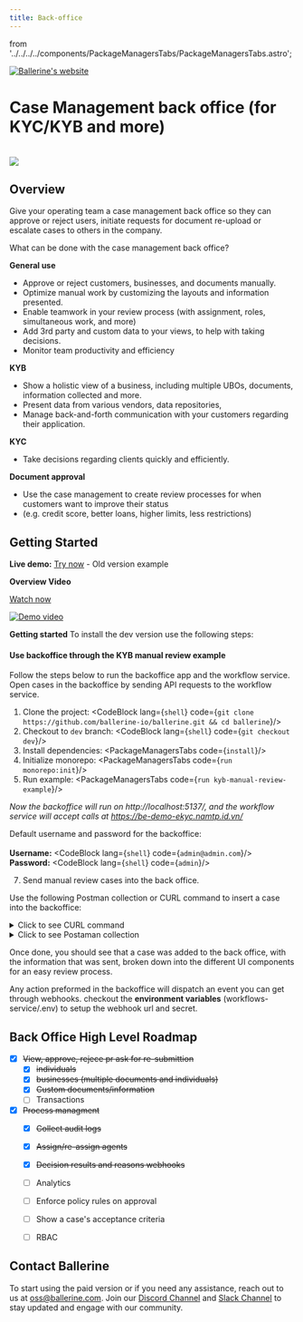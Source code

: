 ```yaml
---
title: Back-office
---
```






  from '../../../../components/PackageManagersTabs/PackageManagersTabs.astro';

<a href="https://ballerine.com" title="Ballerine - Open-source Infrastructure for Identity and Risk management.">
    <img src="https://uploads-ssl.webflow.com/62a3bad46800eb4715b2faf1/646372b198f456345c69339c_logo%20github.png" alt="Ballerine's website"/>
</a>


# Case Management back office (for KYC/KYB and more)


<br/>

<img src="https://uploads-ssl.webflow.com/62a3bad46800eb4715b2faf1/646b8e8f87ac3f34a4880623_back%20office%20image.png"/>

## Overview

Give your operating team a case management back office so they can approve or reject users, initiate requests for document re-upload or escalate cases to others in the company.

What can be done with the case management back office?

**General use**
* Approve or reject customers, businesses, and documents manually.
* Optimize manual work by customizing the layouts and information presented.
* Enable teamwork in your review process (with assignment, roles, simultaneous work, and more)
* Add 3rd party and custom data to your views, to help with taking decisions.
* Monitor team productivity and efficiency

**KYB**
* Show a holistic view of a business, including multiple UBOs, documents, information collected and more.
* Present data from various vendors, data repositories,
* Manage back-and-forth communication with your customers regarding their application.

**KYC**

* Take decisions regarding clients quickly and efficiently.

**Document approval**

* Use the case management to create review processes for when customers want to improve their status
* (e.g. credit score, better loans, higher limits, less restrictions)

## Getting Started

**Live demo:**
<a href="https://www.backoffice-demo.ballerine.app/" target="_blank">Try now</a> - Old version example

**Overview Video**

<a href="https://youtu.be/xYQCIGuvhZU" target="_blank">Watch now</a>

<a href="https://youtu.be/xYQCIGuvhZU" title="Ballerine Demo">
    <img src="https://uploads-ssl.webflow.com/62a3bad46800eb4715b2faf1/646b8910a0b4433ebe079285_back%20office%20vid%20thumbnail.png" alt="Demo video"/>
</a>

**Getting started**
To install the dev version use the following steps:

#### Use backoffice through the KYB manual review example

Follow the steps below to run the backoffice app and the workflow service.
Open cases in the backoffice by sending API requests to the workflow service.

   1. Clone the project:
   <CodeBlock lang={`shell`} code={`git clone https://github.com/ballerine-io/ballerine.git && cd ballerine`}/>
   2. Checkout to `dev` branch:
   <CodeBlock lang={`shell`} code={`git checkout dev`}/>
   3.  Install dependencies:
   <PackageManagersTabs code={`install`}/>
   5. Initialize monorepo:
   <PackageManagersTabs code={`run monorepo:init`}/>
   6. Run example:
   <PackageManagersTabs code={`run kyb-manual-review-example`}/>

 _Now the backoffice will run on http://localhost:5137/, and the workflow service will accept calls at https://be-demo-ekyc.namtp.id.vn/_

 Default username and password for the backoffice:<br/><br/>
    **Username:**
    <CodeBlock lang={`shell`} code={`admin@admin.com`}/>
    **Password:**
    <CodeBlock lang={`shell`} code={`admin`}/>

7. Send manual review cases into the back office.

Use the following Postman collection or CURL command to insert a case into the backoffice:

<details>
    <summary>Click to see CURL command</summary>

    <CodeBlock lang={`shell`} code={`curl --location 'https://be-demo-ekyc.namtp.id.vn/api/v1/external/workflows/run' \
    --header 'Content-Type: application/json' \
    --header 'Authorization: Bearer secret' \
    --data-raw '{
        "workflowId": "risk-score-improvement-dev",
        "context": {
            "entity": {
                "id": "fido-user-id1111111",
                "data": {
                    "companyName": "McClure Inc",
                    "registrationNumber": "2d92b229-626b-4f99-9a9b-2191e974e2b9",
                    "legalForm": "and Sons",
                    "countryOfIncorporation": "Heard Island and McDonald Islands",
                    "dateOfIncorporation": "2016-04-09T03:16:42.496Z",
                    "address": "7533 Lilyan Springs",
                    "phoneNumber": "+7169584993",
                    "email": "Macie18@yahoo.com",
                    "website": "https:\/\/oily-testing.biz",
                    "industry": "embrace bleeding-edge partnerships",
                    "taxIdentificationNumber": "1731576041",
                    "vatNumber": "VAT87025707",
                    "numberOfEmployees": 453,
                    "businessPurpose": "Networked transitional approach"
                },
                "type": "business"
            },
            "documents": [
                {
                    "type": "drivers_license",
                    "pages": [
                        {
                            "uri": "https://backoffice-demo.ballerine.app/images/mock-documents/set_1_doc_front.png",
                            "data": "",
                            "type": "jpg",
                            "metadata": {
                                "side": "front",
                                "pageNumber": "1"
                            },
                            "provider": "http"
                        },
                        {
                            "uri": "https://backoffice-demo.ballerine.app/images/mock-documents/set_1_doc_back.png",
                            "data": "",
                            "type": "jpg",
                            "metadata": {
                                "side": "back",
                                "pageNumber": "2"
                            },
                            "provider": "http"
                        }
                    ],
                    "issuer": {
                        "city": "Brockside",
                        "name": "Government",
                        "type": "government",
                        "country": "CA",
                        "additionalDetails": {}
                    },
                    "version": 1,
                    "category": "identification",
                    "properties": {
                        "docNumber": "1234",
                        "userAddress": "Turkey, buhgdawe"
                    },
                    "issuingVersion": 1
                },
                {
                    "type": "certificate_of_incorporation",
                    "pages": [
                        {
                            "uri": "https://upload.wikimedia.org/wikipedia/commons/thumb/3/3e/Certificate_of_incorporation.png/388px-Certificate_of_incorporation.png?20110630185120",
                            "data": "",
                            "type": "jpg",
                            "metadata": {
                                "side": "front",
                                "pageNumber": "1"
                            },
                            "provider": "http",
                            "ballerineFileId": "clhz0lhzd0006ru5ab3p0uf67"
                        }
                    ],
                    "issuer": {
                        "city": "Brockside",
                        "name": "Government",
                        "type": "government",
                        "country": "TH",
                        "additionalDetails": {}
                    },
                    "version": 1,
                    "category": "regestration",
                    "properties": {
                        "website": "https://ballerine.com",
                        "docNumber": "1234",
                        "userAddress": "Turkey, buhgdawe"
                    },
                    "issuingVersion": 1
                }
            ]
        }
    }'`}/>

</details>

<details>
    <summary>Click to see Postaman collection</summary>

    <CodeBlock lang={`shell`} code={`{
        "info": {
            "_postman_id": "3bf729f5-7771-41c0-b809-b4415ad8e95f",
            "name": "Ballerine - Local",
            "schema": "https://schema.getpostman.com/json/collection/v2.1.0/collection.json"
        },
        "item": [
            {
                "name": "https://be-demo-ekyc.namtp.id.vn/api/v1/external/workflows/run",
                "request": {
                    "auth": {
                        "type": "bearer",
                        "bearer": [
                            {
                                "key": "token",
                                "value": "secret",
                                "type": "string"
                            }
                        ]
                    },
                    "method": "POST",
                    "header": [],
                    "body": {
                        "mode": "raw",
                        "raw": "{\n    \"workflowId\": \"risk-score-improvement-dev\",\n    \"context\": {\n        \"entity\": {\n            \"id\": \"fido-user-id1111\",\n            \"data\": {\n                \"companyName\": \"McClure Inc\",\n                \"registrationNumber\": \"2d92b229-626b-4f99-9a9b-2191e974e2b9\",\n                \"legalForm\": \"and Sons\",\n                \"countryOfIncorporation\": \"Heard Island and McDonald Islands\",\n                \"dateOfIncorporation\": \"2016-04-09T03:16:42.496Z\",\n                \"address\": \"7533 Lilyan Springs\",\n                \"phoneNumber\": \"+7169584993\",\n                \"email\": \"Macie18@yahoo.com\",\n                \"website\": \"https:\\/\\/oily-testing.biz\",\n                \"industry\": \"embrace bleeding-edge partnerships\",\n                \"taxIdentificationNumber\": \"1731576041\",\n                \"vatNumber\": \"VAT87025707\",\n                \"numberOfEmployees\": 453,\n                \"businessPurpose\": \"Networked transitional approach\"\n            },\n            \"type\": \"business\"\n        },\n        \"documents\": [\n            {\n                \"type\": \"drivers_license\",\n                \"pages\": [\n                    {\n                        \"uri\": \"https://backoffice-demo.ballerine.app/images/mock-documents/set_1_doc_front.png\",\n                        \"data\": \"\",\n                        \"type\": \"jpg\",\n                        \"metadata\": {\n                            \"side\": \"front\",\n                            \"pageNumber\": \"1\"\n                        },\n                        \"provider\": \"http\",\n                        \"ballerineFileId\": \"clhz0lhy60004ru5ajduq32s2\"\n                    },\n                    {\n                        \"uri\": \"https://backoffice-demo.ballerine.app/images/mock-documents/set_1_doc_back.png\",\n                        \"data\": \"\",\n                        \"type\": \"jpg\",\n                        \"metadata\": {\n                            \"side\": \"back\",\n                            \"pageNumber\": \"2\"\n                        },\n                        \"provider\": \"http\",\n                        \"ballerineFileId\": \"clhz0lhxy0002ru5a53674d7b\"\n                    }\n                ],\n                \"issuer\": {\n                    \"city\": \"Brockside\",\n                    \"name\": \"Government\",\n                    \"type\": \"government\",\n                    \"country\": \"CA\",\n                    \"additionalDetails\": {}\n                },\n                \"version\": 1,\n                \"category\": \"identification\",\n                \"properties\": {\n                    \"docNumber\": \"1234\",\n                    \"userAddress\": \"Turkey, buhgdawe\"\n                },\n                \"issuingVersion\": 1\n            },\n            {\n                \"type\": \"certificate_of_incorporation\",\n                \"pages\": [\n                    {\n                        \"uri\": \"https://upload.wikimedia.org/wikipedia/commons/thumb/3/3e/Certificate_of_incorporation.png/388px-Certificate_of_incorporation.png?20110630185120\",\n                        \"data\": \"\",\n                        \"type\": \"jpg\",\n                        \"metadata\": {\n                            \"side\": \"front\",\n                            \"pageNumber\": \"1\"\n                        },\n                        \"provider\": \"http\",\n                        \"ballerineFileId\": \"clhz0lhzd0006ru5ab3p0uf67\"\n                    }\n                ],\n                \"issuer\": {\n                    \"city\": \"Brockside\",\n                    \"name\": \"Government\",\n                    \"type\": \"government\",\n                    \"country\": \"TH\",\n                    \"additionalDetails\": {}\n                },\n                \"version\": 1,\n                \"category\": \"regestration\",\n                \"properties\": {\n                    \"website\": \"https://ballerine.com\",\n                    \"docNumber\": \"1234\",\n                    \"userAddress\": \"Turkey, buhgdawe\"\n                },\n                \"issuingVersion\": 1\n            }\n        ]\n    }\n}",
                        "options": {
                            "raw": {
                                "language": "json"
                            }
                        }
                    },
                    "url": {
                        "raw": "https://be-demo-ekyc.namtp.id.vn/api/v{/*  */}1/external/workflows/run",
                        "protocol": "http",
                        "host": [
                            "localhost"
                        ],
                        "port": "3000",
                        "path": [
                            "api",
                            "v1",
                            "external",
                            "workflows",
                            "run"
                        ]
                    }
                },
                "response": []
            }
        ]
    }`}/>

</details>

Once done, you should see that a case was added to the back office, with the information that was sent, broken down into the different UI components for an easy review process.

Any action preformed in the backoffice will dispatch an event you can get through webhooks.
checkout the  **environment variables** (workflows-service/.env) to setup the webhook url and secret.

## Back Office High Level Roadmap

- [x] ~~View, approve, rejece pr ask for re-submittion~~
	- [x] ~~individuals~~
	- [x] ~~businesses (multiple documents and individuals)~~
	- [x] ~~Custom documents/information~~
	- [ ] Transactions
- [x] ~~Process managment~~
	- [x] ~~Collect audit logs~~
	- [x] ~~Assign/re-assign agents~~
	- [x] ~~Decision results and reasons webhooks~~
	- [ ] Analytics
	- [ ] Enforce policy rules on approval
	- [ ] Show a case's acceptance criteria
	- [ ] RBAC


## Contact Ballerine

To start using the paid version or if you need any assistance, reach out to us at oss@ballerine.com. Join our [Discord Channel](https://discord.gg/e2rQE4YygA) and [Slack Channel](https://join.slack.com/t/ballerine-oss/shared_invite/zt-1iu6otkok-OqBF3TrcpUmFd9oUjNs2iw) to stay updated and engage with our community.
